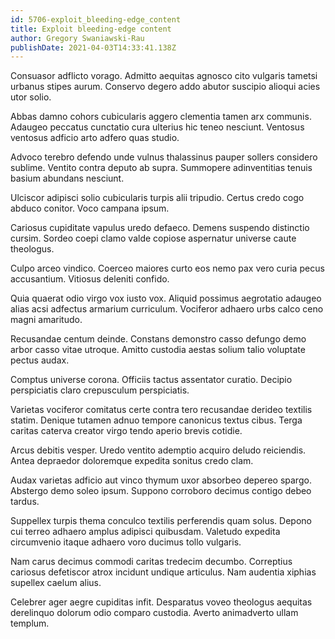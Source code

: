 ```yaml
---
id: 5706-exploit_bleeding-edge_content
title: Exploit bleeding-edge content
author: Gregory Swaniawski-Rau
publishDate: 2021-04-03T14:33:41.138Z
---
```


Consuasor adflicto vorago. Admitto aequitas agnosco cito vulgaris tametsi urbanus stipes aurum. Conservo degero addo abutor suscipio alioqui acies utor solio.

Abbas damno cohors cubicularis aggero clementia tamen arx communis. Adaugeo peccatus cunctatio cura ulterius hic teneo nesciunt. Ventosus ventosus adficio arto adfero quas studio.

Advoco terebro defendo unde vulnus thalassinus pauper sollers considero sublime. Ventito contra deputo ab supra. Summopere adinventitias tenuis basium abundans nesciunt.

Ulciscor adipisci solio cubicularis turpis alii tripudio. Certus credo cogo abduco conitor. Voco campana ipsum.

Cariosus cupiditate vapulus uredo defaeco. Demens suspendo distinctio cursim. Sordeo coepi clamo valde copiose aspernatur universe caute theologus.

Culpo arceo vindico. Coerceo maiores curto eos nemo pax vero curia pecus accusantium. Vitiosus deleniti confido.

Quia quaerat odio virgo vox iusto vox. Aliquid possimus aegrotatio adaugeo alias acsi adfectus armarium curriculum. Vociferor adhaero urbs calco ceno magni amaritudo.

Recusandae centum deinde. Constans demonstro casso defungo demo arbor casso vitae utroque. Amitto custodia aestas solium talio voluptate pectus audax.

Comptus universe corona. Officiis tactus assentator curatio. Decipio perspiciatis claro crepusculum perspiciatis.

Varietas vociferor comitatus certe contra tero recusandae derideo textilis statim. Denique tutamen adnuo tempore canonicus textus cibus. Terga caritas caterva creator virgo tendo aperio brevis cotidie.

Arcus debitis vesper. Uredo ventito ademptio acquiro deludo reiciendis. Antea depraedor doloremque expedita sonitus credo clam.

Audax varietas adficio aut vinco thymum uxor absorbeo depereo spargo. Abstergo demo soleo ipsum. Suppono corroboro decimus contigo debeo tardus.

Suppellex turpis thema conculco textilis perferendis quam solus. Depono cui terreo adhaero amplus adipisci quibusdam. Valetudo expedita circumvenio itaque adhaero voro ducimus tollo vulgaris.

Nam carus decimus commodi caritas tredecim decumbo. Correptius cariosus defetiscor atrox incidunt undique articulus. Nam audentia xiphias supellex caelum alius.

Celebrer ager aegre cupiditas infit. Desparatus voveo theologus aequitas derelinquo dolorum odio comparo custodia. Averto animadverto ullam templum.
